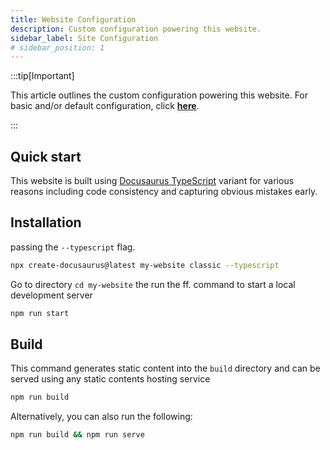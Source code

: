 ```yaml
---
title: Website Configuration
description: Custom configuration powering this website.
sidebar_label: Site Configuration
# sidebar_position: 1
---
```




:::tip[Important]

This article outlines the custom configuration powering this website. For basic and/or default configuration, click [**here**](./docusaurus-quickstart).

:::

## Quick start



This website is built using [Docusaurus TypeScript](https://docusaurus.io/docs/typescript-support#initialization) variant for various reasons including code consistency and capturing obvious mistakes early.


## Installation


passing the ```--typescript``` flag.

```bash
npx create-docusaurus@latest my-website classic --typescript
```


Go to directory ``cd my-website`` the run the ff. command to start a local development server

```bash npm2yarn
npm run start
```

## Build


This command generates static content into the `build` directory and can be served using any static contents hosting service

```bash npm2yarn
npm run build
```

Alternatively, you can also run the following:

```sh npm2yarn
npm run build && npm run serve
```